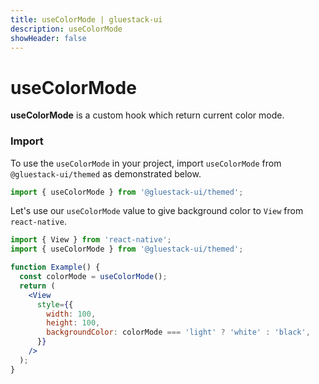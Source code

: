 ```yaml
---
title: useColorMode | gluestack-ui
description: useColorMode
showHeader: false
---
```



<Meta title="Hooks/useColorMode" />

# useColorMode

**useColorMode** is a custom hook which return current color mode.

### Import

To use the `useColorMode` in your project, import `useColorMode` from `@gluestack-ui/themed` as demonstrated below.

```jsx
import { useColorMode } from '@gluestack-ui/themed';
```

Let's use our `useColorMode` value to give background color to `View` from `react-native`.

```jsx
import { View } from 'react-native';
import { useColorMode } from '@gluestack-ui/themed';

function Example() {
  const colorMode = useColorMode();
  return (
    <View
      style={{
        width: 100,
        height: 100,
        backgroundColor: colorMode === 'light' ? 'white' : 'black',
      }}
    />
  );
}
```
